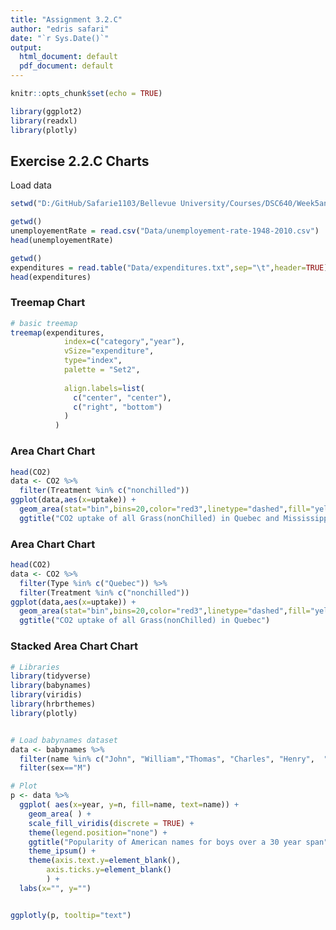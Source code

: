 ```yaml
---
title: "Assignment 3.2.C"
author: "edris safari"
date: "`r Sys.Date()`"
output:
  html_document: default
  pdf_document: default
---
```


```r
knitr::opts_chunk$set(echo = TRUE)
```

```r
library(ggplot2)
library(readxl)
library(plotly)

```
## Exercise 2.2.C Charts

Load data

```r
setwd("D:/GitHub/Safarie1103/Bellevue University/Courses/DSC640/Week5and6")

getwd()
unemployementRate = read.csv("Data/unemployement-rate-1948-2010.csv")
head(unemployementRate)
```

```r

getwd()
expenditures = read.table("Data/expenditures.txt",sep="\t",header=TRUE)
head(expenditures)

```
### Treemap Chart
```r
# basic treemap
treemap(expenditures,
            index=c("category","year"),
            vSize="expenditure",
            type="index",
            palette = "Set2",
            
            align.labels=list(
              c("center", "center"), 
              c("right", "bottom")
            )  
          )           


```
### Area Chart  Chart
```r
head(CO2)
data <- CO2 %>% 
  filter(Treatment %in% c("nonchilled")) 
ggplot(data,aes(x=uptake)) + 
  geom_area(stat="bin",bins=20,color="red3",linetype="dashed",fill="yellowgreen") +
  ggtitle("CO2 uptake of all Grass(nonChilled) in Quebec and Mississippi")

```
### Area Chart  Chart
```r
head(CO2)
data <- CO2 %>% 
  filter(Type %in% c("Quebec")) %>% 
  filter(Treatment %in% c("nonchilled")) 
ggplot(data,aes(x=uptake)) + 
  geom_area(stat="bin",bins=20,color="red3",linetype="dashed",fill="yellowgreen") +
  ggtitle("CO2 uptake of all Grass(nonChilled) in Quebec")

```
### Stacked Area Chart  Chart
```r

# Libraries
library(tidyverse)
library(babynames)
library(viridis)
library(hrbrthemes)
library(plotly)


# Load babynames dataset
data <- babynames %>% 
  filter(name %in% c("John", "William","Thomas", "Charles", "Henry",  "Robert")) %>%
  filter(sex=="M")

# Plot
p <- data %>% 
  ggplot( aes(x=year, y=n, fill=name, text=name)) +
    geom_area( ) +
    scale_fill_viridis(discrete = TRUE) +
    theme(legend.position="none") +
    ggtitle("Popularity of American names for boys over a 30 year span") +
    theme_ipsum() +
    theme(axis.text.y=element_blank(),
        axis.ticks.y=element_blank()
        ) + 
  labs(x="", y="")


ggplotly(p, tooltip="text")

```
